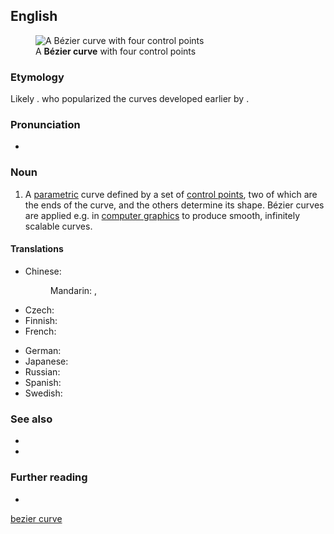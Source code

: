 ==English==
[[File:Bezier_curve.svg|thumb|A '''Bézier curve''' with four control points]]

===Etymology===
Likely {{calque|en|fr|courbe de Bézier|nocap=1}}. {{named-after|en|occ=Renault engineer|Pierre Bézier|wplink==}} who popularized the curves developed earlier by {{w|Paul de Casteljau}}.

===Pronunciation===
* {{IPA|en|[bezje kɜːv]}}

===Noun===
{{en-noun}}

# {{lb|en|mathematics|computer graphics}} A [[parametric]] curve defined by a set of [[control point]]s, two of which are the ends of the curve, and the others determine its shape. Bézier curves are applied e.g. in [[computer graphics]] to produce smooth, infinitely scalable curves. {{defdate|from 1960s}}

====Translations====
{{trans-top|kind of parametric curve}}
* Chinese:
*: Mandarin: {{t+|cmn|貝茲曲線|sc=Hani}}, {{t+|cmn|贝兹曲线|tr=Bèizī qǔxiàn|sc=Hani}}
* Czech: {{t|cs|Bézierova křivka|f}}
* Finnish: {{t|fi|Bézier-käyrä}}
* French: {{t|fr|courbe de Bézier|f}}
{{trans-mid}}
* German: {{t|de|Bézierkurve|f}}
* Japanese: {{t|ja|ベジェ曲線|tr=Beje kyokusen|sc=Jpan}}
* Russian: {{t|ru|крива́я Безье́|f}}
* Spanish: {{t|es|curva de Bézier|f}}
* Swedish: {{t|sv|Bézier-kurva|c}}
{{trans-bottom}}

===See also===
* {{l|en|control point}}
* {{l|en|spline}}

===Further reading===
* {{pedia}}

[[Category:English terms spelled with É|bezier curve]]